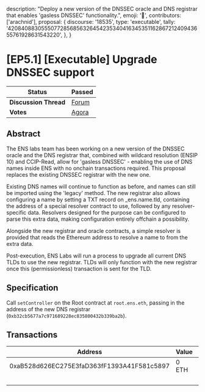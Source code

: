   description:
    "Deploy a new version of the DNSSEC oracle and DNS registrar that enables 'gasless DNSSEC' functionality.",
  emoji: '📖',
  contributors: ['arachnid'],
  proposal: {
    discourse: '18535',
    type: 'executable',
    tally:
      '4208408830555077285685632645423534041634535116286721240943655761928631543220',
  },
}

# [EP5.1] [Executable] Upgrade DNSSEC support

| **Status**            | Passed                                                                                                                   |
| --------------------- | ------------------------------------------------------------------------------------------------------------------------ |
| **Discussion Thread** | [Forum](https://discuss.ens.domains/t/ep5-1-executable-upgrade-dnssec-support/18535)                                     |
| **Votes**             | [Agora](https://agora.ensdao.org/proposals/4208408830555077285685632645423534041634535116286721240943655761928631543220) |

## Abstract

The ENS labs team has been working on a new version of the DNSSEC oracle and the DNS registrar that, combined with wildcard resolution (ENSIP 10) and CCIP-Read, allow for 'gasless DNSSEC' - enabling the use of DNS names inside ENS with no onchain transactions required. This proposal replaces the existing DNSSEC registrar with the new one.

Existing DNS names will continue to function as before, and names can still be imported using the 'legacy' method. The new registrar also allows configuring a name by setting a TXT record on \_ens.name.tld, containing the address of a special resolver contract to use, followed by any resolver-specific data. Resolvers designed for the purpose can be configured to parse this extra data, making configuration entirely offchain a possibility.

Alongside the new registrar and oracle contracts, a simple resolver is provided that reads the Ethereum address to resolve a name to from the extra data.

Post-execution, ENS Labs will run a process to upgrade all current DNS TLDs to use the new registrar. TLDs will only function with the new registrar once this (permissionless) transaction is sent for the TLD.

## Specification

Call `setController` on the Root contract at `root.ens.eth`, passing in the address of the new DNS registrar (`0xb32cb5677a7c971689228ec835800432b339ba2b`).

## Transactions

| Address                                    | Value | Function      | Argument | Value                                      |
| ------------------------------------------ | ----- | ------------- | -------- | ------------------------------------------ |
| 0xaB528d626EC275E3faD363fF1393A41F581c5897 | 0 ETH | setController |          | 0xB32cB5677a7C971689228EC835800432B339bA2B |
|                                            |       |               |          | true                                       |
